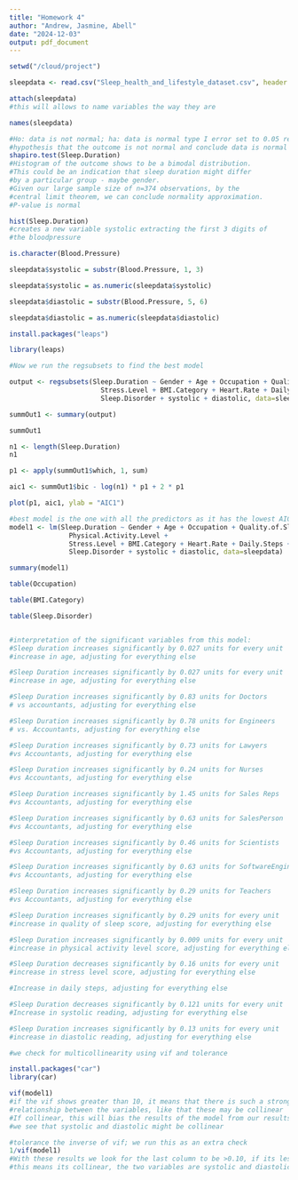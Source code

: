```yaml
---
title: "Homework 4"
author: "Andrew, Jasmine, Abell"
date: "2024-12-03"
output: pdf_document
---
```


```r

setwd("/cloud/project")

sleepdata <- read.csv("Sleep_health_and_lifestyle_dataset.csv", header = TRUE)

attach(sleepdata)
#this will allows to name variables the way they are

names(sleepdata)

#Ho: data is not normal; ha: data is normal type I error set to 0.05 reject null
#hypothesis that the outcome is not normal and conclude data is normal
shapiro.test(Sleep.Duration)
#Histogram of the outcome shows to be a bimodal distribution.
#This could be an indication that sleep duration might differ
#by a particular group - maybe gender.
#Given our large sample size of n=374 observations, by the
#central limit theorem, we can conclude normality approximation.
#P-value is normal

hist(Sleep.Duration)
#creates a new variable systolic extracting the first 3 digits of 
#the bloodpressure

is.character(Blood.Pressure)

sleepdata$systolic = substr(Blood.Pressure, 1, 3)

sleepdata$systolic = as.numeric(sleepdata$systolic)

sleepdata$diastolic = substr(Blood.Pressure, 5, 6) 

sleepdata$diastolic = as.numeric(sleepdata$diastolic)

install.packages("leaps")

library(leaps)

#Now we run the regsubsets to find the best model

output <- regsubsets(Sleep.Duration ~ Gender + Age + Occupation + Quality.of.Sleep + Physical.Activity.Level +
                       Stress.Level + BMI.Category + Heart.Rate + Daily.Steps +
                       Sleep.Disorder + systolic + diastolic, data=sleepdata, nvmax=12)

summOut1 <- summary(output)

summOut1

n1 <- length(Sleep.Duration)
n1

p1 <- apply(summOut1$which, 1, sum)

aic1 <- summOut1$bic - log(n1) * p1 + 2 * p1

plot(p1, aic1, ylab = "AIC1")

#best model is the one with all the predictors as it has the lowest AIC
model1 <- lm(Sleep.Duration ~ Gender + Age + Occupation + Quality.of.Sleep + 
               Physical.Activity.Level +
               Stress.Level + BMI.Category + Heart.Rate + Daily.Steps +
               Sleep.Disorder + systolic + diastolic, data=sleepdata)

summary(model1)

table(Occupation)

table(BMI.Category)

table(Sleep.Disorder)


#interpretation of the significant variables from this model:
#Sleep duration increases significantly by 0.027 units for every unit
#increase in age, adjusting for everything else

#Sleep Duration increases significantly by 0.027 units for every unit
#increase in age, adjusting for everything else

#Sleep Duration increases significantly by 0.83 units for Doctors
# vs accountants, adjusting for everything else

#Sleep Duration increases significantly by 0.78 units for Engineers
# vs. Accountants, adjusting for everything else

#Sleep Duration increases significantly by 0.73 units for Lawyers
#vs Accountants, adjusting for everything else

#Sleep Duration increases significantly by 0.24 units for Nurses
#vs Accountants, adjusting for everything else

#Sleep Duration increases significantly by 1.45 units for Sales Reps
#vs Accountants, adjusting for everything else

#Sleep Duration increases significantly by 0.63 units for SalesPerson
#vs Accountants, adjusting for everything else

#Sleep Duration increases significantly by 0.46 units for Scientists
#vs Accountants, adjusting for everything else

#Sleep Duration increases significantly by 0.63 units for SoftwareEngineers
#vs Accountants, adjusting for everything else

#Sleep Duration increases significantly by 0.29 units for Teachers
#vs Accountants, adjusting for everything else

#Sleep Duration increases significantly by 0.29 units for every unit
#increase in quality of sleep score, adjusting for everything else

#Sleep Duration increases significantly by 0.009 units for every unit
#increase in physical activity level score, adjusting for everything else

#Sleep Duration decreases significantly by 0.16 units for every unit
#increase in stress level score, adjusting for everything else

#Increase in daily steps, adjusting for everything else

#Sleep Duration decreases significantly by 0.121 units for every unit
#Increase in systolic reading, adjusting for everything else

#Sleep Duration increases significantly by 0.13 units for every unit
#increase in diastolic reading, adjusting for everything else

#we check for multicollinearity using vif and tolerance

install.packages("car")
library(car)

vif(model1)
#if the vif shows greater than 10, it means that there is such a strong
#relationship between the variables, like that these may be collinear
#If collinear, this will bias the results of the model from our results
#we see that systolic and diastolic might be collinear

#tolerance the inverse of vif; we run this as an extra check
1/vif(model1)
#With these results we look for the last column to be >0.10, if its less, than
#this means its collinear, the two variables are systolic and diastolic


```

